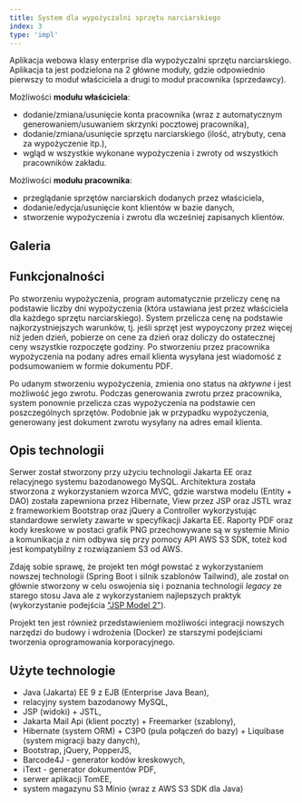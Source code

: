 ```yaml
---
title: System dla wypożyczalni sprzętu narciarskiego
index: 3
type: 'impl'
---
```



Aplikacja webowa klasy enterprise dla wypożyczalni sprzętu narciarskiego. Aplikacja ta jest podzielona na 2 główne moduły,
gdzie odpowiednio pierwszy to moduł właściciela a drugi to moduł pracownika (sprzedawcy).

Możliwości **modułu właściciela**:

- dodanie/zmiana/usunięcie konta pracownika (wraz z automatycznym generowaniem/usuwaniem skrzynki pocztowej pracownika),
- dodanie/zmiana/usunięcie sprzętu narciarskiego (ilość, atrybuty, cena za wypożyczenie itp.),
- wgląd w wszystkie wykonane wypożyczenia i zwroty od wszystkich pracowników zakładu.

Możliwości **modułu pracownika**:

- przeglądanie sprzętów narciarskich dodanych przez właściciela,
- dodanie/edycja/usunięcie kont klientów w bazie danych,
- stworzenie wypożyczenia i zwrotu dla wcześniej zapisanych klientów.

## Galeria

<Gallery />

## Funkcjonalności

Po stworzeniu wypożyczenia, program automatycznie przeliczy cenę na podstawie liczby dni wypożyczenia (która ustawiana
jest przez właściciela dla każdego sprzętu narciarskiego). System przelicza cenę na podstawie najkorzystniejszych
warunków, tj. jeśli sprzęt jest wypoyczony przez więcej niż jeden dzień, pobierze on cene za dzień oraz doliczy do
ostatecznej ceny wszystkie rozpoczęte godziny. Po stworzeniu przez pracownika wypożyczenia na podany adres email klienta
wysyłana jest wiadomość z podsumowaniem w formie dokumentu PDF.

Po udanym stworzeniu wypożyczenia, zmienia ono status na _aktywne_ i jest możliwość jego zwrotu. Podczas generowania
zwrotu przez pracownika, system ponownie przelicza czas wypożyczenia na podstawie cen poszczególnych sprzętów. Podobnie
jak w przypadku wypożyczenia, generowany jest dokument zwrotu wysyłany na adres email klienta.

## Opis technologii

Serwer został stworzony przy użyciu technologii Jakarta EE oraz relacyjnego systemu bazodanowego MySQL. Architektura
została stworzona z wykorzystaniem wzorca MVC, gdzie warstwa modelu (Entity + DAO) została zapewniona przez Hibernate,
View przez JSP oraz JSTL wraz z frameworkiem Bootstrap oraz jQuery a Controller wykorzystując standardowe serwlety
zawarte w specyfikacji Jakarta EE. Raporty PDF oraz kody kreskowe w postaci grafik PNG przechowywane są w systemie Minio
a komunikacja z nim odbywa się przy pomocy API AWS S3 SDK, toteż kod jest kompatybilny z rozwiązaniem S3 od AWS.

Zdaję sobie sprawę, że projekt ten mógł powstać z wykorzystaniem nowszej technologii (Spring Boot i silnik szablonów
Tailwind), ale został on głównie stworzony w celu oswojenia się i poznania technologii _legacy_ ze starego stosu Java
ale z wykorzystaniem najlepszych praktyk (wykorzystanie podejścia
["JSP Model 2"](https://en.wikipedia.org/wiki/JSP_model_2_architecture)).

Projekt ten jest również przedstawieniem możliwości integracji nowszych narzędzi do budowy i wdrożenia (Docker) ze
starszymi podejściami tworzenia oprogramowania korporacyjnego.

## Użyte technologie

- Java (Jakarta) EE 9 z EJB (Enterprise Java Bean),
- relacyjny system bazodanowy MySQL,
- JSP (widoki) + JSTL,
- Jakarta Mail Api (klient poczty) + Freemarker (szablony),
- Hibernate (system ORM) + C3P0 (pula połączeń do bazy) + Liquibase (system migracji bazy danych),
- Bootstrap, jQuery, PopperJS,
- Barcode4J - generator kodów kreskowych,
- iText - generator dokumentów PDF,
- serwer aplikacji TomEE,
- system magazynu S3 Minio (wraz z AWS S3 SDK dla Java)
